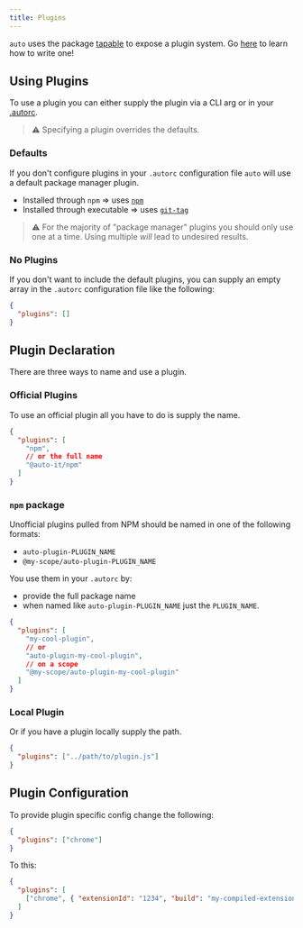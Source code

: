 ```yaml
---
title: Plugins
---
```


`auto` uses the package [tapable](https://github.com/webpack/tapable) to expose a plugin system. Go [here](../plugins/writing-plugins) to learn how to write one!

## Using Plugins

To use a plugin you can either supply the plugin via a CLI arg or in your [.autorc](./autorc#plugins).

> :warning: Specifying a plugin overrides the defaults.

### Defaults

If you don't configure plugins in your `.autorc` configuration file `auto` will use a default package manager plugin.

- Installed through `npm` => uses [`npm`](../generated/npm)
- Installed through executable => uses [`git-tag`](../generated/git-tag)

> :warning: For the majority of "package manager" plugins you should only use one at a time.
> Using multiple _will_ lead to undesired results.

### No Plugins

If you don't want to include the default plugins, you can supply an empty array in the `.autorc` configuration file like the following:

```json
{
  "plugins": []
}
```

## Plugin Declaration

There are three ways to name and use a plugin.

### Official Plugins

To use an official plugin all you have to do is supply the name.

```json
{
  "plugins": [
    "npm",
    // or the full name
    "@auto-it/npm"
  ]
}
```

### `npm` package

Unofficial plugins pulled from NPM should be named in one of the following formats:

- `auto-plugin-PLUGIN_NAME`
- `@my-scope/auto-plugin-PLUGIN_NAME`

You use them in your `.autorc` by:

- provide the full package name
- when named like `auto-plugin-PLUGIN_NAME` just the `PLUGIN_NAME`.

```json
{
  "plugins": [
    "my-cool-plugin",
    // or
    "auto-plugin-my-cool-plugin",
    // on a scope
    "@my-scope/auto-plugin-my-cool-plugin"
  ]
}
```

### Local Plugin

Or if you have a plugin locally supply the path.

```json
{
  "plugins": ["../path/to/plugin.js"]
}
```

## Plugin Configuration

To provide plugin specific config change the following:

```json
{
  "plugins": ["chrome"]
}
```

To this:

```json
{
  "plugins": [
    ["chrome", { "extensionId": "1234", "build": "my-compiled-extension.zip" }]
  ]
}
```
